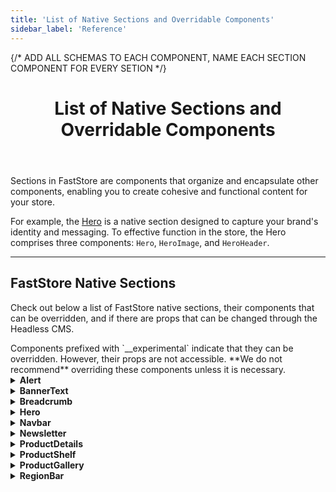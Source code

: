 ```yaml
---
title: 'List of Native Sections and Overridable Components'
sidebar_label: 'Reference'
---
```


{/* ADD ALL SCHEMAS TO EACH COMPONENT, NAME EACH SECTION COMPONENT FOR EVERY SETION */}


<header>

# List of Native Sections and Overridable Components

</header>

Sections in FastStore are components that organize and encapsulate other components, enabling you to create cohesive and functional content for your store.

For example, the [Hero](/components/organisms/hero) is a native section designed to capture your brand's identity and messaging. To effective function in the store, the Hero comprises three components: `Hero`, `HeroImage`, and `HeroHeader`.

---

## FastStore Native Sections

Check out below a list of FastStore native sections, their components that can be overridden, and if there are props that can be changed through the Headless CMS.

<Callout type="warning" emoji="⚠️">
  Components prefixed with `__experimental` indicate that they can be
  overridden. However, their props are not accessible. **We do not recommend**
  overriding these components unless it is necessary.
</Callout>

<details>
<summary><b>Alert</b></summary>

| Type                              | Availability                                                                                                           |
| --------------------------------- | ---------------------------------------------------------------------------------------------------------------------- |
| Overridable components            | <ul className="doc-list"><li>[`Alert`](/components/molecules/alert)</li><li>[`Icon`](/components/atoms/icon)</li></ul> |
| Headless CMS: props customization | <ul className="doc-list"><li> `Icon`</li><li> `dismissible`</li></ul>                                                  |

### Available schema 
Check the available Headless CMS schema that you can customize for this component:

```json
{
    "name": "Alert",
    "schema": {
      "title": "Alert",
      "description": "Add an alert",
      "type": "object",
      "required": ["icon", "content", "dismissible"],
      "properties": {
        "icon": {
          "type": "string",
          "title": "Icon",
          "enumNames": [
            "Bell",
            "BellRinging",
            "Checked",
            "Info",
            "Truck",
            "User"
          ],
          "enum": ["Bell", "BellRinging", "Checked", "Info", "Truck", "User"]
        },
        "content": { "type": "string", "title": "Content" },
        "link": {
          "title": "Link",
          "type": "object",
          "properties": {
            "text": { "type": "string", "title": "Link Text" },
            "to": { "type": "string", "title": "Action link" }
          }
        },
        "dismissible": {
          "type": "boolean",
          "default": false,
          "title": "Is dismissible?"
        }
      }
    }
  }

```

</details>

<details>
<summary><b>BannerText</b></summary>

| Type                              | Availability                                                                                                                                                                   |
| --------------------------------- | ------------------------------------------------------------------------------------------------------------------------------------------------------------------------------ |
| Overridable components            | <ul className="doc-list"><li> [`BannerText`](/components/organisms/banner-text)</li> <li> [`BannerTextContent`](/components/organisms/banner-text#bannertextcontent)</li></ul> |
| Headless CMS: props customization | <ul className="doc-list"><li> `ColorVariant`</li><li> `Variant`</li></ul>                                                                                                      |

### Available schema 
Check the available Headless CMS schema that you can customize for this component:

```json
 {
    "name": "BannerText",
    "schema": {
      "title": "Banner Text",
      "description": "Add a quick promotion with a text/action pair",
      "type": "object",
      "required": ["title", "caption", "link"],
      "properties": {
        "title": { "title": "Title", "type": "string" },
        "caption": { "title": "Caption", "type": "string" },
        "link": {
          "title": "Call to Action",
          "type": "object",
          "required": ["text", "url"],
          "properties": {
            "text": { "title": "Text", "type": "string" },
            "url": { "title": "URL", "type": "string" },
            "linkTargetBlank": {
              "type": "boolean",
              "title": "Open link in new window?",
              "default": false
            }
          }
        },
        "colorVariant": {
          "type": "string",
          "title": "Color variant",
          "enumNames": ["Main", "Light", "Accent"],
          "enum": ["main", "light", "accent"]
        },
        "variant": {
          "type": "string",
          "title": "Variant",
          "enumNames": ["Primary", "Secondary"],
          "enum": ["primary", "secondary"]
        }
      }
    }
  }

```
</details>

<details>
<summary><b>Breadcrumb</b></summary>

| Type                              | Availability                                                                                                                     |
| --------------------------------- | -------------------------------------------------------------------------------------------------------------------------------- |
| Overridable components            | <ul className="doc-list"><li>[`Breadcrumb`](/components/molecules/breadcrumb)</li><li>[`Icon`](/components/atoms/icon)</li></ul> |
| Headless CMS: props customization | <ul className="doc-list"><li>`Icon (HomeIcon)`</li></ul>                                                                         |

### Available schema 
Check the available Headless CMS schema that you can customize for this component:

```json
{
    "name": "Breadcrumb",
    "schema": {
      "title": "Breadcrumb",
      "description": "Configure the breadcrumb icon and depth",
      "type": "object",
      "required": ["icon", "alt"],
      "properties": {
        "icon": {
          "title": "Icon",
          "type": "string",
          "enumNames": ["House"],
          "enum": ["House"]
        },
        "alt": { "title": "Alternative Label", "type": "string" }
      }
    }
  }
```

</details>

<details>
<summary><b>Hero</b></summary>

| Type                              | Availability                                                                                                                                                                                             |
| --------------------------------- | -------------------------------------------------------------------------------------------------------------------------------------------------------------------------------------------------------- |
| Overridable Components            | <ul className="doc-list"><li> [`Hero`](/components/organisms/hero)</li><li> [`HeroImage`](/components/organisms/hero#heroimage)</li><li> [`HeroHeader`](/components/organisms/hero#heroheader)</li></ul> |
| Headless CMS: props customization | <ul className="doc-list"><li> `ButtonProps (Label, Icon)`</li><li> `ColorVariant`</li><li> `Variant`</li></ul>                                                                                           |

### Available schema 
Check the available Headless CMS schema that you can customize for this component:

```json
 {
    "name": "Hero",
    "schema": {
      "title": "Hero",
      "description": "Add a quick promotion with an image/action pair",
      "type": "object",
      "required": ["title"],
      "properties": {
        "title": { "title": "Title", "type": "string" },
        "subtitle": { "title": "Subtitle", "type": "string" },
        "link": {
          "title": "Call to Action",
          "type": "object",
          "properties": {
            "text": { "type": "string", "title": "Text" },
            "url": { "type": "string", "title": "URL" },
            "linkTargetBlank": {
              "type": "boolean",
              "title": "Open link in new window?",
              "default": false
            }
          }
        },
        "image": {
          "type": "object",
          "title": "Image",
          "properties": {
            "src": {
              "type": "string",
              "title": "Image",
              "widget": { "ui:widget": "media-gallery" }
            },
            "alt": { "type": "string", "title": "Alternative Label" }
          }
        },
        "colorVariant": {
          "type": "string",
          "title": "Color variant",
          "enumNames": ["Main", "Light", "Accent"],
          "enum": ["main", "light", "accent"]
        },
        "variant": {
          "type": "string",
          "title": "Variant",
          "enumNames": ["Primary", "Secondary"],
          "enum": ["primary", "secondary"]
        }
      }
    }
  }
```

</details>

<details>
<summary><b>Navbar</b></summary>

| Type | Availability |
| --------------------------------- | --------------------------------------------------------------------------------------------------------------------------------------------------------------------------------------------------------------------------------------------------------------------------------------------------------------------------- | |
| Overridable components | <ul className="doc-list"><li> [`Navbar`](/components/organisms/navbar)</li> <li> [`NavbarLinks`](/components/molecules/navbar-links)</li> <li> [`NavbarLinksList`](/components/molecules/navbar-links#navbar-links-list)</li> <li> [`NavbarSlider`](/components/organisms/navbar-slider)</li> <li> [`NavbarSliderHeader`](/components/organisms/navbar-slider#navbar-slider-header)</li> <li> [`NavbarSliderContent`](/components/organisms/navbar-slider#navbar-slider-content)</li> <li> [`NavbarSliderFooter`](/components/organisms/navbar-slider#navbar-slider-content)</li> <li> [`NavbarHeader`](/components/organisms/navbar#navbar-header)</li> <li> [`NavbarRow`](/components/organisms/navbar#navbar-row)</li> <li> [`NavbarButtons`](/components/organisms/navbar#navbar-buttons)</li> <li>[`IconButton`](/components/molecules/icon-button)</li></ul> |
| Headless CMS: props customization | <ul className="doc-list"><li>NavbarRow: `Logo`</li><li>NavbarButtons: `SignIn Button Icon`, `Cart Icon`</li><li>Navigation: ` Regionalization Icon`, `Menu Icon`, `Home Icon`</li></ul> |

### Available schema 
Check the available Headless CMS schema that you can customize for this component:

```json
{
    "name": "Navbar",
    "schema": {
      "title": "Navbar",
      "type": "object",
      "description": "Navbar configuration",
      "required": ["logo"],
      "properties": {
        "logo": {
          "title": "Logo",
          "type": "object",
          "required": ["src"],
          "properties": {
            "src": {
              "title": "Image",
              "type": "string",
              "widget": { "ui:widget": "media-gallery" }
            },
            "alt": { "title": "Alternative Label", "type": "string" },
            "link": {
              "title": "Logo Link",
              "type": "object",
              "required": ["url", "title"],
              "properties": {
                "url": { "title": "Link URL", "type": "string" },
                "title": { "title": "Link Title", "type": "string" }
              }
            }
          }
        },
        "searchInput": {
          "title": "Search Input",
          "description": "Search Input configurations",
          "type": "object",
          "required": ["sort"],
          "properties": {
            "sort": {
              "title": "Results default sort value",
              "type": "string",
              "default": "score_desc",
              "enumNames": [
                "Price, descending",
                "Price, ascending",
                "Top sales",
                "Name, A-Z",
                "Name, Z-A",
                "Release date",
                "Discount",
                "Relevance"
              ],
              "enum": [
                "price_desc",
                "price_asc",
                "orders_desc",
                "name_asc",
                "name_desc",
                "release_desc",
                "discount_desc",
                "score_desc"
              ]
            }
          }
        },
        "signInButton": {
          "title": "Sign In Button",
          "type": "object",
          "properties": {
            "icon": {
              "title": "Icon",
              "type": "object",
              "properties": {
                "icon": {
                  "title": "Icon",
                  "type": "string",
                  "enumNames": ["User"],
                  "enum": ["User"],
                  "default": "User"
                },
                "alt": {
                  "title": "Alternative Label",
                  "type": "string",
                  "default": "User"
                }
              }
            },
            "label": {
              "title": "Call to Action",
              "type": "string",
              "default": "Sign In"
            },
            "myAccountLabel": {
              "title": "My Account Label",
              "type": "string",
              "default": "My Account"
            }
          }
        },
        "cartIcon": {
          "title": "Cart Icon",
          "type": "object",
          "properties": {
            "icon": {
              "title": "Icon",
              "type": "string",
              "enumNames": ["Shopping Cart"],
              "enum": ["ShoppingCart"],
              "default": "ShoppingCart"
            },
            "alt": {
              "title": "Alternative Label",
              "type": "string",
              "default": "Shopping Cart"
            }
          }
        },
        "navigation": {
          "title": "Navigation",
          "type": "object",
          "properties": {
            "regionalization": {
              "type": "object",
              "title": "Regionalization",
              "properties": {
                "enabled": {
                  "type": "boolean",
                  "title": "Use Regionalization?",
                  "default": true
                },
                "icon": {
                  "title": "Icon",
                  "type": "object",
                  "properties": {
                    "icon": {
                      "title": "Icon",
                      "type": "string",
                      "enumNames": ["Map Pin"],
                      "enum": ["MapPin"],
                      "default": "MapPin"
                    },
                    "alt": {
                      "title": "Alternative Label",
                      "type": "string",
                      "default": "MapPin"
                    }
                  }
                },
                "label": {
                  "title": "Call to Action",
                  "type": "string",
                  "default": "Set Location"
                }
              }
            },
            "pageLinks": {
              "title": "Links",
              "type": "array",
              "maxItems": 8,
              "items": {
                "title": "Link",
                "type": "object",
                "required": ["text", "url"],
                "properties": {
                  "text": { "title": "Link Text", "type": "string" },
                  "url": { "title": "Link URL", "type": "string" }
                }
              }
            },
            "menu": {
              "type": "object",
              "title": "Menu",
              "properties": {
                "icon": {
                  "title": "Icon",
                  "type": "object",
                  "properties": {
                    "icon": {
                      "title": "Icon",
                      "type": "string",
                      "enumNames": ["List"],
                      "enum": ["List"],
                      "default": "List"
                    },
                    "alt": {
                      "title": "Alternative Label",
                      "type": "string",
                      "default": "List"
                    }
                  }
                }
              }
            },
            "home": {
              "title": "Home",
              "type": "object",
              "properties": {
                "label": {
                  "title": "Go to Home Label",
                  "type": "string",
                  "default": "Go to Home"
                }
              }
            }
          }
        }
      }
    }
  }
```

</details>

<details>
<summary><b>Newsletter</b></summary>

| Type | Availability |
| --------------------------------- | --------------------------------------------------------------------------------------------------------------------------------------------------------------------------------------------------------------------------------------------------------------------------------------------------------------------------------------------------------------------------------------------------------------------------------------------------------------------------------------------------------------------------------------------------------------------------------------- | |
| Overridable components | <ul className="doc-list"><li> [`Newsletter`](/components/organisms/newsletter)</li><li> [`NewsletterAddendum`](/components/organisms/newsletter#newsletteraddendum)</li><li> [`NewsletterContent`](/components/organisms/newsletter#newslettercontent)</li><li> [`NewsletterForm`](/components/organisms/newsletter#newsletterform)</li><li> [`NewsletterHeader`](/components/organisms/newsletter#newsletterheader)</li> <li> `ToastIconSuccess`[(Icon)](/components/atoms/icon)</li> <li> `ToastIconError`[(Icon)](/components/atoms/icon)</li> <li> `HeaderIcon`[(Icon)](/components/atoms/icon)</li> <li> `InputFieldName`[(InputField)](/components/molecules/input-field)</li> <li> `InputFieldEmail`[(InputField)](/components/molecules/input-field)</li> <li> [`Button`](/components/molecules/button)</li></ul> |
| Headless CMS: props customization | <ul className="doc-list"><li> `Icon`</li><li> `Card Format`</li><li> `Color Variant (Main / Light / Accent)`</li></ul> |

### Available schema 
Check the available Headless CMS schema that you can customize for this component:

```json
{
    "name": "Newsletter",
    "schema": {
      "title": "Newsletter",
      "description": "Allow users to subscribe to your updates",
      "type": "object",
      "required": ["title"],
      "properties": {
        "icon": {
          "title": "Icon",
          "type": "object",
          "properties": {
            "icon": {
              "title": "Icon",
              "type": "string",
              "enumNames": ["Envelope"],
              "enum": ["Envelope"],
              "default": "Envelope"
            },
            "alt": {
              "type": "string",
              "title": "Alternative Label",
              "default": "Envelope"
            }
          }
        },
        "title": {
          "title": "Title",
          "type": "string",
          "default": "Get News and Special Offers!"
        },
        "description": {
          "title": "Description",
          "type": "string",
          "default": "Receive our news and promotions in advance"
        },
        "privacyPolicy": {
          "title": "Privacy Policy Disclaimer",
          "type": "string",
          "widget": { "ui:widget": "draftjs-rich-text" }
        },
        "emailInputLabel": {
          "title": "Email input label",
          "type": "string",
          "default": "Your Email"
        },
        "displayNameInput": {
          "title": "Request name?",
          "type": "boolean",
          "default": true
        },
        "nameInputLabel": {
          "title": "Name input label",
          "type": "string",
          "default": "Your Name"
        },
        "subscribeButtonLabel": {
          "title": "Subscribe button label",
          "type": "string",
          "default": "Subscribe"
        },
        "subscribeButtonLoadingLabel": {
          "title": "Subscribe button loading label",
          "type": "string",
          "default": "Loading..."
        },
        "card": {
          "title": "Newsletter should be in card format?",
          "type": "boolean",
          "default": false
        },
        "colorVariant": {
          "title": "Color variant",
          "type": "string",
          "enumNames": ["Main", "Light", "Accent"],
          "enum": ["main", "light", "accent"],
          "default": "main"
        },
        "toastSubscribe": {
          "title": "Toast Subscribe",
          "type": "object",
          "properties": {
            "title": {
              "title": "Title",
              "description": "Message Title",
              "type": "string",
              "default": "Hooray!"
            },
            "message": {
              "title": "Message",
              "description": "Message",
              "type": "string",
              "default": "Thank for your subscription."
            },
            "icon": {
              "title": "Icon",
              "type": "string",
              "enumNames": ["CircleWavyCheck"],
              "enum": ["CircleWavyCheck"],
              "default": "CircleWavyCheck"
            }
          }
        },
        "toastSubscribeError": {
          "title": "Toast Subscribe Error",
          "type": "object",
          "properties": {
            "title": {
              "title": "Title",
              "description": "Message Title",
              "type": "string",
              "default": "Oops."
            },
            "message": {
              "title": "Message",
              "description": "Message",
              "type": "string",
              "default": "Something went wrong. Please Try again."
            },
            "icon": {
              "title": "Icon",
              "type": "string",
              "enumNames": ["CircleWavyWarning"],
              "enum": ["CircleWavyWarning"],
              "default": "CircleWavyWarning"
            }
          }
        }
      }
    }
  }
```

</details>

<details>
<summary>
  <b>ProductDetails</b>
</summary>

| Type                              | Availability                                                                                                                                                                                                                                                                                                                                                                                                                                                                                                                                                                                                                                                                                                                                                                                           |
| --------------------------------- | ------------------------------------------------------------------------------------------------------------------------------------------------------------------------------------------------------------------------------------------------------------------------------------------------------------------------------------------------------------------------------------------------------------------------------------------------------------------------------------------------------------------------------------------------------------------------------------------------------------------------------------------------------------------------------------------------------------------------------------------------------------------------------------------------------ |
| Overridable components            | <ul className="doc-list"><li>[`ProductTitle`](/components/molecules/product-title)</li><li>[`DiscountBadge`](/components/molecules/discount-badge)</li><li>[`BuyButton`](/components/molecules/buy-button)</li><li>[`Icon`](/components/atoms/icon)</li><li>[`ProductPrice`](/components/molecules/product-price)</li><li>[`QuantitySelector`](/components/molecules/quantity-selector)</li><li>[`SkuSelector`](/components/molecules/sku-selector)</li><li>[`ShippingSimulation`](/components/organisms/shipping-simulation)</li><li>[`ImageGallery`](/components/organisms/image-gallery)</li><li>[`ImageGalleryViewer`](/components/organisms/image-gallery)</li><li> `__experimentalImageGalleryImage`</li><li> `__experimentalImageGallery`</li><li> `__experimentalShippingSimulation`</li></ul> |
| Headless CMS: props customization | <ul className="doc-list"><li>ProductTitle: `showDiscountBadge`, `discountBadgeSize`, `showReferenceNumber`</li><li>BuyButton: `Icon`</li></ul>                                                                                                                                                                                                                                                                                                                                                                                                                                                                                                                                                                                                                                                         |

### Available schema 
Check the available Headless CMS schema that you can customize for this component:

```json
{
    "name": "ProductDetails",
    "schema": {
      "title": "Product Details",
      "type": "object",
      "description": "Display Product Details Section",
      "properties": {
        "productTitle": {
          "title": "Product Title",
          "type": "object",
          "properties": {
            "discountBadge": {
              "title": "Discount Badge",
              "type": "object",
              "properties": {
                "showDiscountBadge": {
                  "title": "Show Discount Badge?",
                  "type": "boolean",
                  "default": false
                },
                "size": {
                  "title": "Size",
                  "type": "string",
                  "enumNames": ["Big", "Small"],
                  "enum": ["big", "small"]
                }
              }
            },
            "refNumber": {
              "title": "Show Reference Number?",
              "type": "boolean",
              "default": false
            }
          }
        },
        "buyButton": {
          "title": "Buy Button",
          "type": "object",
          "properties": {
            "title": {
              "title": "Title",
              "type": "string",
              "default": "Add to Cart"
            },
            "icon": {
              "title": "Icon",
              "type": "object",
              "properties": {
                "icon": {
                  "title": "Icon",
                  "type": "string",
                  "enumNames": ["Shopping Cart"],
                  "enum": ["ShoppingCart"]
                },
                "alt": {
                  "type": "string",
                  "title": "Alternative Label",
                  "default": "Shopping Cart"
                }
              }
            }
          }
        },
        "notAvailableButton": {
          "title": "Not Available Button",
          "description": "Shown when a SKU is not available",
          "type": "object",
          "properties": {
            "title": {
              "title": "Title",
              "type": "string",
              "default": "Not Available"
            }
          }
        },
        "shippingSimulator": {
          "title": "Shipping Simulation",
          "type": "object",
          "properties": {
            "title": {
              "title": "Title",
              "type": "string",
              "default": "Shipping"
            },
            "inputLabel": {
              "title": "Input Label",
              "type": "string",
              "default": "Postal Code"
            },
            "link": {
              "title": "Postal Code Discovery",
              "type": "object",
              "properties": {
                "text": {
                  "title": "Link Text",
                  "type": "string",
                  "default": "I don't know my Postal Code"
                },
                "to": { "title": "URL", "type": "string" }
              }
            },
            "shippingOptionsTableTitle": {
              "title": "Shipping Options Table Header",
              "type": "string"
            }
          }
        },
        "productDescription": {
          "title": "Product Description",
          "type": "object",
          "properties": {
            "initiallyExpanded": {
              "type": "string",
              "title": "Initially Expanded?",
              "enumNames": ["First", "All", "None"],
              "enum": ["first", "all", "none"]
            },
            "displayDescription": {
              "title": "Should display description?",
              "type": "boolean",
              "default": true
            },
            "title": {
              "title": "Description section title",
              "type": "string",
              "default": "Description"
            }
          }
        }
      }
    }
  }
```

</details>

<details>
<summary><b>ProductShelf</b></summary>

| Type                              | Availability                                                                                                                                                         |
| --------------------------------- | -------------------------------------------------------------------------------------------------------------------------------------------------------------------- |
| Overridable components            | <ul className="doc-list"><li> [`ProductShelf`](/components/organisms/product-shelf)</li><li> `__experimentalCarousel`</li><li> `__experimentalProductCard`</li></ul> |
| Headless CMS: props customization | <ul className="doc-list"><li>Product Card Configuration: `showDiscountBadge`, `bordered`</li></ul>                                                                   |

### Available schema 
Check the available Headless CMS schema that you can customize for this component:

```json
{
    "name": "ProductShelf",
    "schema": {
      "title": "Product Shelf",
      "description": "Add custom shelves to your store",
      "type": "object",
      "required": ["title", "numberOfItems", "after", "sort"],
      "properties": {
        "title": { "type": "string", "title": "Title" },
        "numberOfItems": {
          "type": "integer",
          "title": "Total number of items",
          "default": 5,
          "description": "Total number of items. The quantity may be smaller if the query returns fewer products."
        },
        "itemsPerPage": {
          "type": "integer",
          "title": "Number of items per page",
          "default": 5,
          "description": "Number of items to display per page in carousel"
        },
        "after": {
          "type": "integer",
          "title": "After",
          "default": "0",
          "description": "Initial pagination item"
        },
        "sort": {
          "title": "Sort",
          "description": "Items order",
          "default": "score_desc",
          "enum": [
            "discount_desc",
            "name_asc",
            "name_desc",
            "orders_desc",
            "price_asc",
            "price_desc",
            "release_desc",
            "score_desc"
          ],
          "enumNames": [
            "Discount: higher to lower",
            "Name: A-Z",
            "Name: Z-A",
            "Orders: higher to lower",
            "Price: lower to higher",
            "Price: higher to lower",
            "Release date: newer to older",
            "Relevance: higher to lower"
          ]
        },
        "term": { "type": "string", "title": "Search term" },
        "selectedFacets": {
          "title": "Facets",
          "type": "array",
          "items": {
            "title": "Facet",
            "type": "object",
            "required": ["key", "value"],
            "properties": {
              "key": {
                "title": "Key",
                "description": "For collections use: productClusterIds",
                "type": "string",
                "default": "productClusterIds"
              },
              "value": {
                "title": "Value",
                "description": "E.g. For 'Most Wanted' collection, use: 140. To consult your collection ids go to Collections page",
                "type": "string",
                "default": "140"
              }
            }
          }
        },
        "productCardConfiguration": {
          "title": "Product Card Configuration",
          "type": "object",
          "properties": {
            "showDiscountBadge": {
              "title": "Show discount badge?",
              "type": "boolean",
              "default": true
            },
            "bordered": {
              "title": "Cards should be bordered?",
              "type": "boolean",
              "default": true
            }
          }
        }
      }
    }
  }
```

</details>

<details>
<summary><b>ProductGallery</b></summary>

| Type                              | Availability                                                                                                                                                                                                                                                                                                                                                                                                                                                                                                                                                                                                                                                                                                                                     |
| --------------------------------- | ------------------------------------------------------------------------------------------------------------------------------------------------------------------------------------------------------------------------------------------------------------------------------------------------------------------------------------------------------------------------------------------------------------------------------------------------------------------------------------------------------------------------------------------------------------------------------------------------------------------------------------------------------------------------------------------------------------------------------------------------ |
| Documentation                     | <a href="/components" target="_blank" className="nx-text-primary-600 nx-underline nx-decoration-from-font [text-underline-position:from-font]">FastStore UI</a>                                                                                                                                                                                                                                                                                                                                                                                                                                                                                                                                                                                  |
| Overridable components            | <ul className="doc-list"><li> `MobileFilterButton` [(Button)](/components/atoms/button)</li><li> `FilterIcon` [(Icon)](/components/atoms/icon)</li><li> `PrevIcon` [(Icon)](/components/atoms/icon)</li><li> `ResultsCountSkeleton` [(Skeleton)](/components/atoms/skeleton)</li><li> `SortSkeleton` [(Skeleton)](/components/atoms/skeleton)</li><li> `FilterButtonSkeleton` [(Skeleton)](/components/atoms/skeleton)</li><li> `LinkButtonPrev` [(LinkButton)](/components/molecules/link-button)</li><li> `LinkButtonNext` [(LinkButton)](/components/molecules/link-button)</li><li> `__experimentalFilterDesktop`</li><li> `__experimentalFilterSlider`</li><li> `__experimentalProductCard`</li><li> `__experimentalEmptyGallery`</li></ul> |
| Headless CMS: props customization | <ul className="doc-list"><li>Previous Page Button: `Icon`</li><li>Mobile Filter Button: `Icon`</li><li>Product Card Configuration: `showDiscountBadge`, `bordered`</li></ul>                                                                                                                                                                                                                                                                                                                                                                                                                                                                                                                                                                     |

### Available schema 
Check the available Headless CMS schema that you can customize for this component:

```json
{
    "name": "ProductGallery",
    "schema": {
      "title": "Product Gallery",
      "type": "object",
      "description": "Product Gallery configuration",
      "required": ["filter"],
      "properties": {
        "searchTermLabel": {
          "title": "Search page term label",
          "type": "string",
          "default": "Showing results for:"
        },
        "totalCountLabel": {
          "title": "Total count label",
          "type": "string",
          "default": "Results"
        },
        "previousPageButton": {
          "title": "Previous page button",
          "type": "object",
          "required": ["icon", "label"],
          "properties": {
            "icon": {
              "title": "Icon",
              "type": "object",
              "properties": {
                "icon": {
                  "title": "Icon",
                  "type": "string",
                  "enumNames": ["ArrowLeft"],
                  "enum": ["ArrowLeft"],
                  "default": "ArrowLeft"
                },
                "alt": {
                  "title": "Alternative label",
                  "type": "string",
                  "default": "Arrow Left icon"
                }
              }
            },
            "label": {
              "title": "Previous page button",
              "type": "string",
              "default": "Previous Page"
            }
          }
        },
        "loadMorePageButton": {
          "title": "Load more products Button",
          "type": "object",
          "required": ["label"],
          "properties": {
            "label": {
              "title": "Load more products label",
              "type": "string",
              "default": "Load more products"
            }
          }
        },
        "filter": {
          "title": "Filter",
          "type": "object",
          "required": ["title", "mobileOnly"],
          "properties": {
            "title": {
              "title": "Filter title",
              "type": "string",
              "default": "Filters"
            },
            "mobileOnly": {
              "title": "Mobile Only",
              "type": "object",
              "required": [
                "filterButton",
                "clearButtonLabel",
                "applyButtonLabel"
              ],
              "properties": {
                "filterButton": {
                  "title": "Show filter button",
                  "type": "object",
                  "required": ["label", "icon"],
                  "properties": {
                    "label": {
                      "title": "Label",
                      "type": "string",
                      "default": "Filters"
                    },
                    "icon": {
                      "title": "Icon",
                      "type": "object",
                      "required": ["icon", "alt"],
                      "properties": {
                        "icon": {
                          "title": "Icon",
                          "type": "string",
                          "enumNames": ["FadersHorizontal"],
                          "enum": ["FadersHorizontal"],
                          "default": "FadersHorizontal"
                        },
                        "alt": {
                          "title": "Alternative label",
                          "type": "string",
                          "default": "Open Filters"
                        }
                      }
                    }
                  }
                },
                "clearButtonLabel": {
                  "title": "Clear button label",
                  "type": "string",
                  "default": "Clear All"
                },
                "applyButtonLabel": {
                  "title": "Apply button label",
                  "type": "string",
                  "default": "Apply"
                }
              }
            }
          }
        },
        "productCard": {
          "title": "Product Card Configuration",
          "type": "object",
          "properties": {
            "showDiscountBadge": {
              "title": "Show discount badge?",
              "type": "boolean",
              "default": true
            },
            "bordered": {
              "title": "Cards should be bordered?",
              "type": "boolean",
              "default": true
            }
          }
        },
        "emptyGallery": {
          "title": "Empty Gallery",
          "type": "object",
          "properties": {
            "title": {
              "title": "Title",
              "type": "string",
              "default": "Nothing matches with your search"
            },
            "firstButton": {
              "title": "First Button",
              "type": "object",
              "properties": {
                "label": {
                  "type": "string",
                  "title": "Label",
                  "default": "Browse Offers"
                },
                "url": {
                  "type": "string",
                  "title": "URL",
                  "default": "/office"
                },
                "icon": {
                  "title": "Icon",
                  "type": "string",
                  "default": "CircleWavyWarning"
                }
              }
            },
            "secondButton": {
              "title": "Second Button",
              "type": "object",
              "properties": {
                "label": {
                  "type": "string",
                  "title": "Label",
                  "default": "Just Arrived"
                },
                "url": {
                  "type": "string",
                  "title": "URL",
                  "default": "/technology"
                },
                "icon": {
                  "title": "Icon",
                  "type": "string",
                  "default": "RocketLaunch"
                }
              }
            }
          }
        }
      }
    }
  }
```

</details>

<details>
<summary><b>RegionBar</b></summary>

| Type                              | Availability                                                                                                                                                                                           |
| --------------------------------- | ------------------------------------------------------------------------------------------------------------------------------------------------------------------------------------------------------ |
| Overridable components            | <ul className="doc-list"><li>[`RegionBar`](/components/molecules/region-bar)</li><li> `LocationIcon` [(Icon)](/components/atoms/icon)</li><li> `ButtonIcon` [(Icon)](/components/atoms/icon)</li></ul> |
| Headless CMS: props customization | <ul className="doc-list"><li>LocationIcon: `Icon`</li><li>ButtonIcon: `Icon`</li></ul>                                                                                                                 |

### Available schema 
Check the available Headless CMS schema that you can customize for this component:

```json
 {
    "name": "RegionBar",
    "schema": {
      "title": "Region Bar",
      "type": "object",
      "description": "Region Bar configuration",
      "required": ["label"],
      "properties": {
        "icon": {
          "title": "Location Icon",
          "type": "object",
          "properties": {
            "icon": {
              "title": "Icon",
              "type": "string",
              "enumNames": ["Map Pin"],
              "enum": ["MapPin"],
              "default": "MapPin"
            },
            "alt": {
              "title": "Alternative Label",
              "type": "string",
              "default": "Map Pin icon"
            }
          }
        },
        "label": {
          "title": "Location label",
          "type": "string",
          "default": "Set your location"
        },
        "editLabel": {
          "title": "Location edit label",
          "type": "string",
          "default": "Edit"
        },
        "buttonIcon": {
          "title": "Button Icon",
          "type": "object",
          "properties": {
            "icon": {
              "title": "Icon",
              "type": "string",
              "enumNames": ["Caret Right"],
              "enum": ["CaretRight"],
              "default": "CaretRight"
            },
            "alt": {
              "title": "Alternative Label",
              "type": "string",
              "default": "Caret Right icon"
            }
          }
        }
      }
    }
  }
```

</details>

